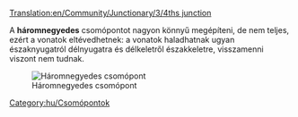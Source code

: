 [[Translation:en/Community/Junctionary/3/4ths junction]]

{{hu/Csomópontmenü}}
A '''háromnegyedes''' csomópontot nagyon könnyű megépíteni, de nem teljes, ezért a vonatok eltévedhetnek: a vonatok haladhatnak ugyan északnyugatról délnyugatra és délkeletről északkeletre, visszamenni viszont nem tudnak.

[[File:en/3.4ths junction.png|center|frame|Háromnegyedes csomópont]]

{{hu/Csomópontok tulajdonságai|Olcsó|1|2|2|2|1|0|1|1|0|0|0||Vonat lerobbanása legfeljebb két pályára hat.|
*Az északkeletről vagy délnyugatról közelítő vonatok nem tudnak balra fordulni.
*Kicsi.
*Emelkedő csak az egyik fővonalon van.
*Gyors sorozatgyártásra használható.
*Az egyik irányban a vonatok nem kényszerülnek lassulásra, vagy csak kicsit lassulnak, és nem akadályozzák magukat.
}}

[[Category:hu/Csomópontok]]